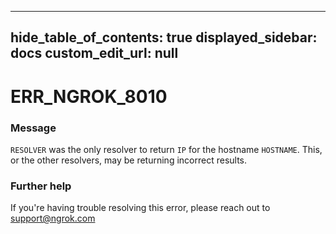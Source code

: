 
---
hide_table_of_contents: true
displayed_sidebar: docs
custom_edit_url: null
---


# ERR_NGROK_8010

### Message
`RESOLVER` was the only resolver to return `IP` for the hostname `HOSTNAME`. This, or the other resolvers, may be returning incorrect results.

### Further help
If you're having trouble resolving this error, please reach out to [support@ngrok.com](mailto:support@ngrok.com?subject=Help%20with%20ERR_NGROK_8010)


<ErrorDetails error='err_ngrok_8010' />
